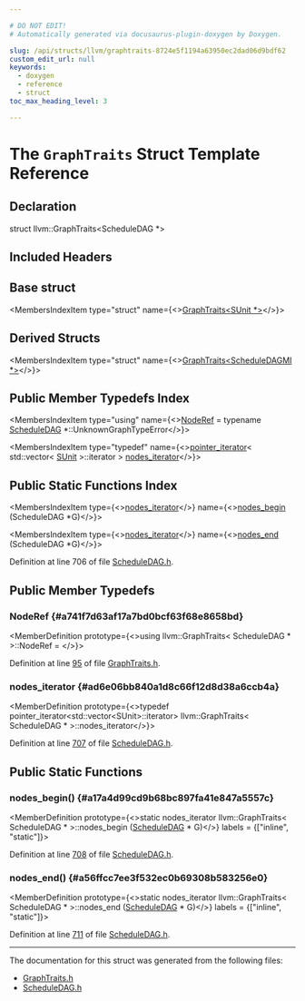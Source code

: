 ```yaml
---

# DO NOT EDIT!
# Automatically generated via docusaurus-plugin-doxygen by Doxygen.

slug: /api/structs/llvm/graphtraits-8724e5f1194a63950ec2dad06d9bdf62
custom_edit_url: null
keywords:
  - doxygen
  - reference
  - struct
toc_max_heading_level: 3

---
```





# The `GraphTraits` Struct Template Reference

<DoxygenPage pluginConfig={pluginConfig}>



## Declaration

<CodeBlock>struct llvm::GraphTraits&lt;ScheduleDAG &#42;&gt;</CodeBlock>

## Included Headers

<IncludesList>
<IncludesListItem
  filePath="llvm/CodeGen/ScheduleDAG.h"
  permalink="/docs/api/files/include/include/llvm/include/llvm/codegen/scheduledag-h"
  isLocal="true" />
</IncludesList>

## Base struct

<MembersIndex>

<MembersIndexItem
  type="struct"
  name={<><a href="/docs/api/structs/llvm/graphtraits-8cbcf8b9166a6c46f5d7e91ca6470b24">GraphTraits&lt;SUnit &#42;&gt;</a></>}>
</MembersIndexItem>

</MembersIndex>

## Derived Structs

<MembersIndex>

<MembersIndexItem
  type="struct"
  name={<><a href="/docs/api/structs/llvm/graphtraits-3e4d2beef0711eb028dcc7799677e405">GraphTraits&lt;ScheduleDAGMI &#42;&gt;</a></>}>
</MembersIndexItem>

</MembersIndex>

## Public Member Typedefs Index

<MembersIndex>

<MembersIndexItem
  type="using"
  name={<><a href="/docs/api/structs/llvm/graphtraits/#a741f7d63af17a7bd0bcf63f68e8658bd">NodeRef</a> = typename <a href="/docs/api/classes/llvm/scheduledag">ScheduleDAG</a> &#42;::UnknownGraphTypeError</>}>
</MembersIndexItem>

<MembersIndexItem
  type="typedef"
  name={<><a href="/docs/api/classes/llvm/pointer-iterator">pointer&#95;iterator</a>&lt; std::vector&lt; <a href="/docs/api/classes/llvm/sunit">SUnit</a> &gt;::iterator &gt; <a href="#ad6e06bb840a1d8c66f12d8d38a6ccb4a">nodes&#95;iterator</a></>}>
</MembersIndexItem>

</MembersIndex>

## Public Static Functions Index

<MembersIndex>

<MembersIndexItem
  type={<><a href="#ad6e06bb840a1d8c66f12d8d38a6ccb4a">nodes&#95;iterator</a></>}
  name={<><a href="#a17a4d99cd9b68bc897fa41e847a5557c">nodes&#95;begin</a> (ScheduleDAG &#42;G)</>}>
</MembersIndexItem>

<MembersIndexItem
  type={<><a href="#ad6e06bb840a1d8c66f12d8d38a6ccb4a">nodes&#95;iterator</a></>}
  name={<><a href="#a56ffcc7ee3f532ec0b69308b583256e0">nodes&#95;end</a> (ScheduleDAG &#42;G)</>}>
</MembersIndexItem>

</MembersIndex>


Definition at line 706 of file <a href="/docs/api/files/include/include/llvm/include/llvm/codegen/scheduledag-h">ScheduleDAG.h</a>.

<SectionDefinition>

## Public Member Typedefs

### NodeRef {#a741f7d63af17a7bd0bcf63f68e8658bd}

<MemberDefinition
  prototype={<>using llvm::GraphTraits&lt; ScheduleDAG &#42; &gt;::NodeRef = </>}>

Definition at line <a href="/docs/api/files/include/include/llvm/include/llvm/adt/graphtraits-h/#l00095">95</a> of file <a href="/docs/api/files/include/include/llvm/include/llvm/adt/graphtraits-h">GraphTraits.h</a>.
</MemberDefinition>

### nodes&#95;iterator {#ad6e06bb840a1d8c66f12d8d38a6ccb4a}

<MemberDefinition
  prototype={<>typedef pointer&#95;iterator&lt;std::vector&lt;SUnit&gt;::iterator&gt; llvm::GraphTraits&lt; ScheduleDAG &#42; &gt;::nodes&#95;iterator</>}>

Definition at line <a href="/docs/api/files/include/include/llvm/include/llvm/codegen/scheduledag-h/#l00707">707</a> of file <a href="/docs/api/files/include/include/llvm/include/llvm/codegen/scheduledag-h">ScheduleDAG.h</a>.
</MemberDefinition>

</SectionDefinition>

<SectionDefinition>

## Public Static Functions

### nodes&#95;begin() {#a17a4d99cd9b68bc897fa41e847a5557c}

<MemberDefinition
  prototype={<>static nodes&#95;iterator llvm::GraphTraits&lt; ScheduleDAG &#42; &gt;::nodes&#95;begin (<a href="/docs/api/classes/llvm/scheduledag">ScheduleDAG</a> &#42; G)</>}
  labels = {["inline", "static"]}>

Definition at line <a href="/docs/api/files/include/include/llvm/include/llvm/codegen/scheduledag-h/#l00708">708</a> of file <a href="/docs/api/files/include/include/llvm/include/llvm/codegen/scheduledag-h">ScheduleDAG.h</a>.
</MemberDefinition>

### nodes&#95;end() {#a56ffcc7ee3f532ec0b69308b583256e0}

<MemberDefinition
  prototype={<>static nodes&#95;iterator llvm::GraphTraits&lt; ScheduleDAG &#42; &gt;::nodes&#95;end (<a href="/docs/api/classes/llvm/scheduledag">ScheduleDAG</a> &#42; G)</>}
  labels = {["inline", "static"]}>

Definition at line <a href="/docs/api/files/include/include/llvm/include/llvm/codegen/scheduledag-h/#l00711">711</a> of file <a href="/docs/api/files/include/include/llvm/include/llvm/codegen/scheduledag-h">ScheduleDAG.h</a>.
</MemberDefinition>

</SectionDefinition>

<hr/>

The documentation for this struct was generated from the following files:

<ul>
<li><a href="/docs/api/files/include/include/llvm/include/llvm/adt/graphtraits-h">GraphTraits.h</a></li>
<li><a href="/docs/api/files/include/include/llvm/include/llvm/codegen/scheduledag-h">ScheduleDAG.h</a></li>
</ul>

</DoxygenPage>
